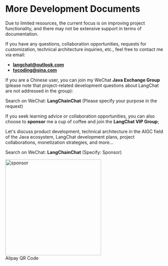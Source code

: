 # More Development Documents

Due to limited resources, the current focus is on improving project functionality, and there may not be extensive support in terms of documentation.

If you have any questions, collaboration opportunities, requests for customization, technical architecture inquiries, etc., feel free to contact me via email:

- **langchat@outlook.com**
- **tycoding@sina.com**

If you are a Chinese user, you can join my WeChat **Java Exchange Group** (please note that project-related development questions about LangChat are not addressed in the group):

Search on WeChat: **LangChainChat** (Please specify your purpose in the request)

If you seek learning advice or collaboration opportunities, you can also choose to **sponsor** me a cup of coffee and join the **LangChat VIP Group**;

Let's discuss product development, technical architecture in the AIGC field of the Java ecosystem, LangChat development plans, project collaborations, monetization strategies, and more...

Search on WeChat: **LangChainChat** (Specify: Sponsor)

<div className='flex justify-center my-8 flex-col gap-2 items-center'>
  <img alt='sponsor' src='/page/sponsor.png' width='300' />
  <div>Alipay QR Code</div>
</div>
